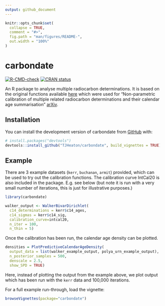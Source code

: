 ```yaml
---
output: github_document
---
```


<!-- README.md is generated from README.Rmd. Please edit that file -->

```r
knitr::opts_chunk$set(
  collapse = TRUE,
  comment = "#>",
  fig.path = "man/figures/README-",
  out.width = "100%"
)
```

# carbondate

<!-- badges: start -->
[![R-CMD-check](https://github.com/TJHeaton/carbondate/actions/workflows/R-CMD-check.yaml/badge.svg)](https://github.com/TJHeaton/carbondate/actions/workflows/R-CMD-check.yaml)
[![CRAN status](https://www.r-pkg.org/badges/version/carbondate)](https://CRAN.R-project.org/package=carbondate)
<!-- badges: end -->

An R package to analyse multiple radiocarbon determinations. It is based on the 
original functions available 
[here](https://github.com/TJHeaton/NonparametricCalibration) which were used for 
"Non-parametric calibration of multiple related radiocarbon determinations and 
their calendar age summarisation" [arXiv](https://arxiv.org/abs/2109.15024).

## Installation

You can install the development version of carbondate from 
[GitHub](https://github.com/) with:

``` r
# install.packages("devtools")
devtools::install_github("TJHeaton/carbondate", build_vignettes = TRUE)
```

## Example

There are 3 example datasets (`kerr`, `buchanan`, `armit`) provided, which can 
be used to try out the calibration functions. The calibration curve IntCal20 is
also included in the package. E.g. see below (but note it is run with a very 
small number of iterations, this is just for illustrative purposes.)

```r
library(carbondate)

walker_output <- WalkerBivarDirichlet(
  c14_determinations = kerr$c14_ages,
  c14_sigmas = kerr$c14_sig,
  calibration_curve=intcal20,
  n_iter = 100,
  n_thin = 5)
```

Once the calibration has been run, the calendar age density can be plotted. 

```r
densities = PlotPredictiveCalendarAgeDensity(
  output_data = list(walker_example_output, polya_urn_example_output),
  n_posterior_samples = 500,
  denscale = 2.5,
  show_SPD = TRUE)
```

Here, instead of plotting the output from the example above, we plot output 
which has been run with the `kerr` data and 100,000 iterations. 

For a full example run-through, load the vignette:

``` r
browseVignettes(package="carbondate")
```




